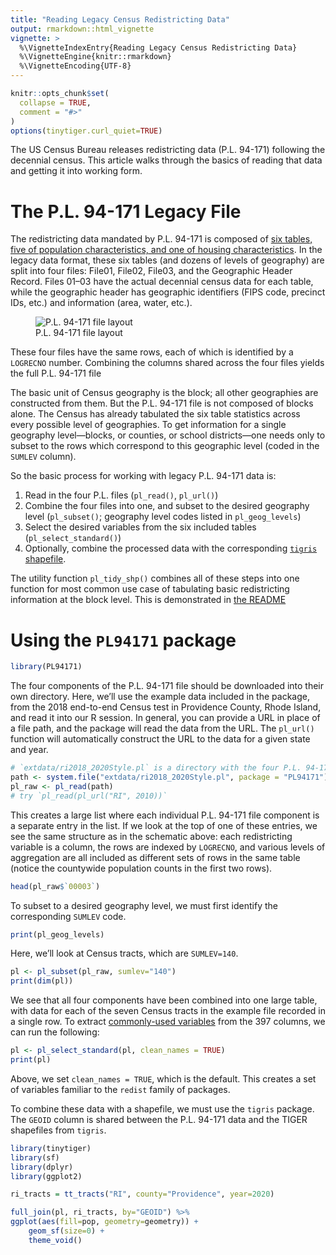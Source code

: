 ```yaml
---
title: "Reading Legacy Census Redistricting Data"
output: rmarkdown::html_vignette
vignette: >
  %\VignetteIndexEntry{Reading Legacy Census Redistricting Data}
  %\VignetteEngine{knitr::rmarkdown}
  %\VignetteEncoding{UTF-8}
---
```


```r
knitr::opts_chunk$set(
  collapse = TRUE,
  comment = "#>"
)
options(tinytiger.curl_quiet=TRUE)
```

The US Census Bureau releases redistricting data (P.L. 94-171) following the decennial census. This article walks through the basics of reading that data and getting it into working form.

# The P.L. 94-171 Legacy File
The redistricting data mandated by P.L. 94-171 is composed of [six tables, five
of population characteristics, and one of housing characteristics](https://www2.census.gov/programs-surveys/decennial/2020/technical-documentation/complete-tech-docs/summary-file/2020Census_PL94_171Redistricting_StatesTechDoc_English.pdf).
In the legacy data format, these six tables (and dozens of levels of geography)
are split into four files: File01, File02, File03, and the Geographic Header
Record. Files 01--03 have the actual decennial census data for each table,
while the geographic header has geographic identifiers (FIPS code, precinct IDs,
etc.) and information (area, water, etc.).

![P.L. 94-171 file layout](../man/figures/pl94171_layout.png)

These four files have the same rows, each of which is identified by a `LOGRECNO`
number. Combining the columns shared across the four files yields the full 
P.L. 94-171 file

The basic unit of Census geography is the block; all other geographies are
constructed from them. But the P.L. 94-171 file is not composed of blocks alone.
The Census has already tabulated the six table statistics across every possible
level of geographies.  To get information for a single geography level---blocks,
or counties, or school districts---one needs only to subset to the rows which
correspond to this geographic level (coded in the `SUMLEV` column). 

So the basic process for working with legacy P.L. 94-171 data is:

1. Read in the four P.L. files (`pl_read()`, `pl_url()`)
1. Combine the four files into one, and subset to the desired geography level 
   (`pl_subset()`; geography level codes listed in `pl_geog_levels`)
1. Select the desired variables from the six included tables (`pl_select_standard()`)
1. Optionally, combine the processed data with the corresponding 
   [`tigris` shapefile](https://cran.r-project.org/package=tigris).

The utility function `pl_tidy_shp()` combines all of these steps into one
function for most common use case of tabulating basic redistricting information
at the block level. This is demonstrated in [the README](../index.html)

# Using the `PL94171` package

```r
library(PL94171)
```

The four components of the P.L. 94-171 file should be downloaded into their own
directory. Here, we'll use the example data included in the package, from the
2018 end-to-end Census test in Providence County, Rhode Island, and read it into
our R session. In general, you can provide a URL in place of a file path, and
the package will read the data from the URL. The `pl_url()` function will
automatically construct the URL to the data for a given state and year.

```r
# `extdata/ri2018_2020Style.pl` is a directory with the four P.L. 94-171 files
path <- system.file("extdata/ri2018_2020Style.pl", package = "PL94171")
pl_raw <- pl_read(path)
# try `pl_read(pl_url("RI", 2010))`
```

This creates a large list where each individual P.L. 94-171 file component is a
separate entry in the list. If we look at the top of one of these entries,
we see the same structure as in the schematic above: each redistricting variable 
is a column, the rows are indexed by `LOGRECNO`, and various levels of
aggregation are all included as different sets of rows in the same table (notice
the countywide population counts in the first two rows).

```r
head(pl_raw$`00003`)
```

To subset to a desired geography level, we must first identify the corresponding
`SUMLEV` code. 

```r
print(pl_geog_levels)
```

Here, we'll look at Census tracts, which are `SUMLEV=140`.

```r
pl <- pl_subset(pl_raw, sumlev="140")
print(dim(pl))
```

We see that all four components have been combined into one large table, with
data for each of the seven Census tracts in the example file recorded in a 
single row. To extract [commonly-used variables](../reference/pl_select_standard.html)
from the 397 columns, we can run the following:

```r
pl <- pl_select_standard(pl, clean_names = TRUE)
print(pl)
```

Above, we set `clean_names = TRUE`, which is the default. This creates a set of
variables familiar to the `redist` family of packages.

To combine these data with a shapefile, we must use the `tigris` package.
The `GEOID` column is shared between the P.L. 94-171 data and the TIGER
shapefiles from `tigris`.

```r
library(tinytiger)
library(sf)
library(dplyr)
library(ggplot2)

ri_tracts = tt_tracts("RI", county="Providence", year=2020)

full_join(pl, ri_tracts, by="GEOID") %>%
ggplot(aes(fill=pop, geometry=geometry)) +
    geom_sf(size=0) +
    theme_void()
```
